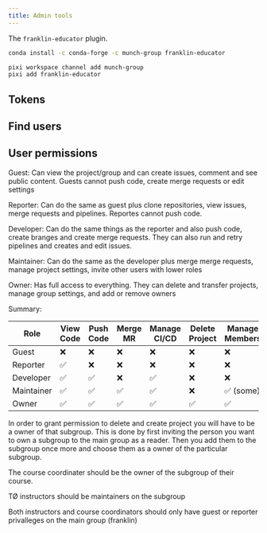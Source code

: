 ```yaml
---
title: Admin tools
---
```


The `franklin-educator` plugin.

```.bash
conda install -c conda-forge -c munch-group franklin-educator
```

```.bash
pixi workspace channel add munch-group
pixi add franklin-educator
```

## Tokens


## Find users


## User permissions


Guest: Can view the project/group and can create issues, comment and see public content.
Guests cannot push code, create merge requests or edit settings

Reporter: Can do the same as guest plus clone repositories, view issues, merge requests and pipelines. 
Reportes cannot push code.

Developer: Can do the same things as the reporter and also push code, create branges and create merge requests.
They can also run and retry pipelines and creates and edit issues.

Maintainer: Can do the same as the developer plus merge merge requests, manage project settings, invite other users with lower roles

Owner: Has full access to everything. They can delete and transfer projects, manage group settings, and add or remove owners

Summary:

| Role       | View Code | Push Code | Merge MR | Manage CI/CD | Delete Project | Manage Members |
| ---------- | --------- | --------- | -------- | ------------ | -------------- | -------------- |
| Guest      | ❌         | ❌         | ❌        | ❌            | ❌              | ❌              |
| Reporter   | ✅         | ❌         | ❌        | ❌            | ❌              | ❌              |
| Developer  | ✅         | ✅         | ❌        | ✅            | ❌              | ❌              |
| Maintainer | ✅         | ✅         | ✅        | ✅            | ❌              | ✅ (some)       |
| Owner      | ✅         | ✅         | ✅        | ✅            | ✅              | ✅              |


In order to grant permission to delete and create project you will have to be a owner of that subgroup. This is done by first inviting the person you want to own a subgroup to the main group as a reader. Then you add them to the subgroup once more and choose them as a owner of the particular subgroup.

The course coordinater should be the owner of the subgroup of their course. 

TØ instructors should be maintainers on the subgroup

Both instructors and course coordinators should only have guest or reporter privalleges on the main group (franklin)


